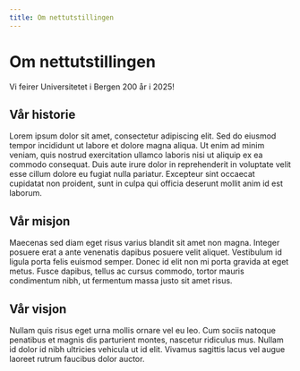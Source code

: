 ```yaml
---
title: Om nettutstillingen
---
```


<ContentGrid>

# Om nettutstillingen

Vi feirer Universitetet i Bergen 200 år i 2025!

## Vår historie

Lorem ipsum dolor sit amet, consectetur adipiscing elit. Sed do eiusmod tempor incididunt ut labore et dolore magna aliqua. Ut enim ad minim veniam, quis nostrud exercitation ullamco laboris nisi ut aliquip ex ea commodo consequat. Duis aute irure dolor in reprehenderit in voluptate velit esse cillum dolore eu fugiat nulla pariatur. Excepteur sint occaecat cupidatat non proident, sunt in culpa qui officia deserunt mollit anim id est laborum.

## Vår misjon

Maecenas sed diam eget risus varius blandit sit amet non magna. Integer posuere erat a ante venenatis dapibus posuere velit aliquet. Vestibulum id ligula porta felis euismod semper. Donec id elit non mi porta gravida at eget metus. Fusce dapibus, tellus ac cursus commodo, tortor mauris condimentum nibh, ut fermentum massa justo sit amet risus.

## Vår visjon

Nullam quis risus eget urna mollis ornare vel eu leo. Cum sociis natoque penatibus et magnis dis parturient montes, nascetur ridiculus mus. Nullam id dolor id nibh ultricies vehicula ut id elit. Vivamus sagittis lacus vel augue laoreet rutrum faucibus dolor auctor.
</ContentGrid>
